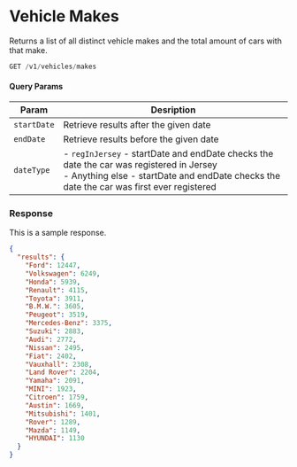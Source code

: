 
# Vehicle Makes

Returns a list of all distinct vehicle makes and the total amount of cars with that make.

```jsx
GET /v1/vehicles/makes
```

#### Query Params
|Param|Desription|
|-----|----------|
|`startDate`|Retrieve results after the given date|
|`endDate`|Retrieve results before the given date|
|`dateType`|- `regInJersey` - startDate and endDate checks the date the car was registered in Jersey<br/>- Anything else - startDate and endDate checks the date the car was first ever registered|

### Response
<Tabs>
<TabItem value="res-sample-200" label="200 (OK)">

This is a sample response.

```json title="Status: 200 (OK)"
{
  "results": {
    "Ford": 12447,
    "Volkswagen": 6249,
    "Honda": 5939,
    "Renault": 4115,
    "Toyota": 3911,
    "B.M.W.": 3605,
    "Peugeot": 3519,
    "Mercedes-Benz": 3375,
    "Suzuki": 2883,
    "Audi": 2772,
    "Nissan": 2495,
    "Fiat": 2402,
    "Vauxhall": 2308,
    "Land Rover": 2204,
    "Yamaha": 2091,
    "MINI": 1923,
    "Citroen": 1759,
    "Austin": 1669,
    "Mitsubishi": 1401,
    "Rover": 1289,
    "Mazda": 1149,
    "HYUNDAI": 1130
  }
}
```

</TabItem>
</Tabs>

